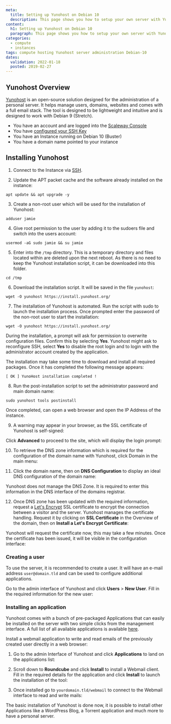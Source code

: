 ```yaml
---
meta:
  title: Setting up Yunohost on Debian 10
  description: This page shows you how to setup your own server with Yunohost
content:
  h1: Setting up Yunohost on Debian 10
  paragraph: This page shows you how to setup your own server with Yunohost
categories:
  - compute
  - instances
tags: compute hosting Yunohost server administration Debian-10
dates:
  validation: 2022-01-18
  posted: 2019-02-27
---
```


## Yunohost Overview

[Yunohost](https://yunohost.org/) is an open-source solution designed for the administration of a personal server. It helps manage users, domains, websites and comes with a full email stack. The tool is designed to be lightweight and intuitive and is designed to work with Debian 9 (Stretch).

<Message type="requirement">

- You have an account and are logged into the [Scaleway Console](https://console.scaleway.com)
- You have [configured your SSH Key](/console/my-project/how-to/create-ssh-key/)
- You have an Instance running on Debian 10 (Buster)
- You have a domain name pointed to your instance

</Message>

## Installing Yunohost

1. Connect to the Instance via [SSH](/en/docs/compute/instances/how-to/connect-to-instance/).

2. Update the APT packet cache and the software already installed on the instance:

  ```
  apt update && apt upgrade -y
  ```

3. Create a non-root user which will be used for the installation of Yunohost:

  ```
  adduser jamie
  ```

4. Give root permission to the user by adding it to the sudoers file and switch into the users account:

  ```
  usermod -aG sudo jamie && su jamie
  ```

5. Enter into the `/tmp` directory. This is a temporary directory and files located within are deleted upon the next reboot. As there is no need to keep the Yunohost installation script, it can be downloaded into this folder.

  ```
  cd /tmp
  ```

6. Download the installation script. It will be saved in the file `yunohost`:

  ```
  wget -O yunohost https://install.yunohost.org/
  ```

7. The installation of Yunohost is automated. Run the script with sudo to launch the installation process. Once prompted enter the password of the non-root user to start the installation:

  ```
  wget -O yunohost https://install.yunohost.org/
  ```

  During the installation, a prompt will ask for permission to overwrite configuration files. Confirm this by selecting **Yes**.
  Yunohost might ask to reconfigure SSH, select **Yes** to disable the root login and to login with the administrator account created by the application.

  The installation may take some time to download and install all required packages. Once it has completed the following message appears:

  ```
  [ OK ] YunoHost installation completed !
  ```

8. Run the post-installation script to set the administrator password and main domain name:

  ```
  sudo yunohost tools postinstall
  ```

  Once completed, can open a web browser and open the IP Address of the instance.

9. A warning may appear in your browser, as the SSL certificate of Yunohost is self-signed:

  <Lightbox src="scaleway-yunohost_01.png" alt="" />

  Click **Advanced** to proceed to the site, which will display the login prompt:

  <Lightbox src="scaleway-yunohost_02.png" alt="" />

10. To retrieve the DNS zone information which is required for the configuration of the domain name with Yunohost, click Domain in the main menu:

  <Lightbox src="scaleway-yunohost_03.png" alt="" />

11. Click the domain name, then on **DNS Configuration** to display an ideal DNS configuration of the domain name:

  <Lightbox src="scaleway-yunohost_04.png" alt="" />

  <Message type="important">

  Yunohost does not manage the DNS Zone. It is required to enter this information in the DNS interface of the domains registrar.

  </Message>

12. Once DNS zone has been updated with the required information, request a [Let's Encrypt](https://letsencrypt.org) SSL certificate to encrypt the connection between a visitor and the server. Yunohost manages the certificate handling. Request it by clicking on **SSL Certificate** in the Overview of the domain, then on **Install a Let's Encrypt Certificate**:

  <Lightbox src="scaleway-yunohost_07.png" alt="" />

  Yunohost will request the certificate now, this may take a few minutes. Once the certificate has been issued, it will be visible in the configuration interface:

  <Lightbox src="scaleway-yunohost_08.png" alt="" />

### Creating a user

To use the server, it is recommended to create a user. It will have an e-mail address `user@domain.tld` and can be used to configure additional applications.

Go to the admin interface of Yunohost and click **Users** > **New User**. Fill in the required information for the new user:

  <Lightbox src="scaleway-yunohost_09.png" alt="" />

### Installing an application

Yunohost comes with a bunch of pre-packaged Applications that can easily be installed on the server with two simple clicks from the management interface. A full list of all available applications is available [here](https://yunohost.org/#/apps).

Install a webmail application to write and read emails of the previously created user directly in a web browser:

1. Go to the admin Interface of Yunohost and click **Applications** to land on the applications list:

  <Lightbox src="scaleway-yunohost_10.png" alt="" />

2. Scroll down to **Roundcube** and click **Install** to install a Webmail client. Fill in the required details for the application and click **Install** to launch the installation of the tool:

  <Lightbox src="scaleway-yunohost_11.png" alt="" />

3. Once installed go to `yourdomain.tld/webmail` to connect to the Webmail interface to read and write mails:

  <Lightbox src="scaleway-yunohost_12.png" alt="" />

The basic installation of Yunohost is done now, it is possible to install other Applications like a WordPress Blog, a Torrent application and much more to have a personal server.
